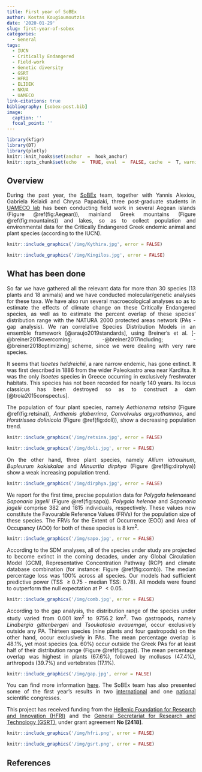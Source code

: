 ```yaml
---
title: First year of SoBEx
author: Kostas Kougioumoutzis
date: '2020-01-29'
slug: first-year-of-sobex
categories:
  - General
tags:
  - IUCN
  - Critically Endangered
  - Field-work
  - Genetic diversity
  - GSRT
  - HFRI
  - ELIDEK
  - NKUA
  - UAMECO
link-citations: true
bibliography: [sobex-post.bib]
image:
  caption: ''
  focal_point: ''
---
```

  
<style>
body {
text-align: justify}
</style>     
    
```r
library(kfigr)
library(DT)
library(plotly)
knitr::knit_hooks$set(anchor  =  hook_anchor)
knitr::opts_chunk$set(echo  =  TRUE, eval  =  FALSE, cache  =  T, warning  =  FALSE, error  =  FALSE, message  =  FALSE, tidy  =  TRUE, fig.align  =  "center", fig.width  =  10, fig.height  =  10, kfigr.prefix  =  TRUE, kfigr.link  =  TRUE, R.options  =  (digits  =  2))
```
  
## Overview  
During the past year, the [SoBEx](https://www.kkougiou.com/project/internal-project/) team, together with Yannis Alexiou, Gabriela Kelaidi and Chrysa Papadaki, three post-graduate students in [UAMECO lab](https://sites.google.com/site/uameco/home) has been conducting field work in several Aegean islands (Figure \@ref(fig:Aegean)), mainland Greek mountains (Figure \@ref(fig:mountains)) and lakes, so as to collect population and environmental data for the Critically Endangered Greek endemic animal and plant species (according to the IUCN).   
  
```r
knitr::include_graphics('/img/Kythira.jpg', error = FALSE)
```
  
```r
knitr::include_graphics('/img/Kingilos.jpg', error = FALSE)
```    
  
## What has been done  
So far we have gathered all the relevant data for more than 30 species (13 plants and 18 animals) and we have conducted molecular/genetic analyses for these taxa. We have also run several macroecological analyses so as to estimate the effects of climate change on these Critically Endangered species, as well as to estimate the percent overlap of these species' distribution range with the NATURA 2000 protected areas network (PAs - gap analysis). We ran correlative Species Distribution Models in an ensemble framework [@araujo2019standards], using Breiner's et al. [-@breiner2015overcoming; -@breiner2017including; -@breiner2018optimizing] scheme, since we were dealing with very rare species.  
  
It seems that *Isoetes heldreichii*, a rare narrow endemic, has gone extinct. It was first described in 1886 from the wider Paleokastro area near Karditsa. It was the only *Isoetes* species in Greece occurring in exclusively freshwater habitats. This species has not been recorded for nearly 140 years. Its locus classicus has been destroyed so as to construct a dam [@troia2015conspectus].  
  
The population of four plant species, namely *Aethionema retsina* (Figure \@ref(fig:retsina)), *Anthemis glaberrima*, *Convolvulus argyrothamnos*, and *Horstrissea dolinicola* (Figure \@ref(fig:doli)), show a decreasing population trend. 
  
```r
knitr::include_graphics('/img/retsina.jpg', error = FALSE)
```
  
```r
knitr::include_graphics('/img/doli.jpg', error = FALSE)
```
    
On the other hand, three plant species, namely *Allium iatrouinum*, *Bupleurum kakiskalae* and *Minuartia dirphya* (Figure \@ref(fig:dirphya)) show a weak increasing population trend.  
  
```r
knitr::include_graphics('/img/dirphya.jpg', error = FALSE)
```
  
      
We report for the first time, precise population data for *Polygala helenae*and *Saponaria jagelii* (Figure \@ref(fig:sapo)). *Polygala helenae* and *Saponaria jagelii* comprise 382 and 1815 individuals, respectively. These values now constitute the Favourable Reference Values (FRVs) for the population size of these species. The FRVs for the Extent of Occurrence (EOO) and Area of Occupancy (AOO) for both of these species is 8 km^2^.   
  

```r
knitr::include_graphics('/img/sapo.jpg', error = FALSE)
```
   
According to the SDM analyses, all of the species under study are projected to become extinct in the coming decades, under any Global Circulation Model (GCM), Representative Concentration Pathway (RCP) and climate database combination (for instance: Figure \@ref(fig:comb)). The median percentage loss was 100% across all species. Our models had sufficient predictive power (TSS $\geq 0.75$ - median TSS: 0.78). All models were found to outperform the null expectation at P $< 0.05$.    
  
```r
knitr::include_graphics('/img/comb.jpg', error = FALSE)
```
  
  
According to the gap analysis, the distribution range of the species under study varied from 0.001 km^2^ to 9756.2 km^2^. Two gastropods, namely *Lindbergia gittenbergeri* and *Tsoukatosia evauemgei*, occur exclusively outside any PA. Thirteen species (nine plants and four gastropods) on the other hand, occur exclusively in PAs. The mean percentage overlap is 48.1%, yet most species (ca. 60%) occur outside the Greek PAs for at least half of their distribution range (Figure \@ref(fig:gap)). The mean percentage overlap was highest in plants (67.6%), followed by molluscs (47.4%), arthropods (39.7%) and vertebrates (17.1%).  
  
```r
knitr::include_graphics('/img/gap.jpg', error = FALSE)
```
   
You can find more information [here](/pdf/progress.pdf). The SoBEx team has also presented some of the first year's results in two [international](/pdf/OPTIMA.pdf) and one [national](/pdf/SoBEx.pdf) scientific congresses.  
  
This project has received funding from the [Hellenic Foundation for Research and Innovation (HFRI)](http://www.elidek.gr/en/homepage/) and the [General Secretariat for Research and Technology (GSRT)](http://www.gsrt.gr/central.aspx?sId=119I428I1089I323I488743), under grant agreement **No [2418]**.  
    
```r
knitr::include_graphics('/img/hfri.png', error = FALSE)
```

```r
knitr::include_graphics('/img/gsrt.png', error = FALSE)
```
  
## References  
  
  
  




  



